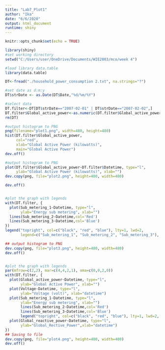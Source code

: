---
title: "Lab7_Plot1"
author: "Ika"
date: "6/6/2020"
output: html_document
runtime: shiny
---

```{r}
knitr::opts_chunk$set(echo = TRUE)
```


```{r }
library(shiny)
#set working directory
setwd("C:/Users/user/OneDrive/Documents/WIE2003/mco/week 4")

#load library data.table
library(data.table)

DT<-fread("./household_power_consumption 2.txt", na.strings="?")

#set date as d:m:y
DT$strDate <- as.Date(DT$Date,"%d/%m/%Y")

#select data 
DT.filter<-DT[DT$strDate=="2007-02-01" | DT$strDate=="2007-02-02",]
DT.filter$Global_active_power<-as.numeric(DT.filter$Global_active_power)
rm(DT)
```

```{r}
#output histogram to PNG
png(filename="plot1.png", width=480, height=480)
hist(DT.filter$Global_active_power, 
     col="red", 
     xlab="Global Active Power (kilowatts)", 
     main="Global Active Power")
dev.off()

```


```{r}

#output histogram to PNG
plot(DT.filter$Global_active_power~DT.filter$Datetime, type="l",
     ylab="Global Active Power (kilowatts)", xlab="")
dev.copy(png, file="plot2.png", height=480, width=480)

dev.off()



```



```{r}

#plot the graph with legends
with(DT.filter, {
  plot(Sub_metering_1~Datetime, type="l",
       ylab="Energy sub metering", xlab="")
  lines(Sub_metering_2~Datetime,col='Red')
  lines(Sub_metering_3~Datetime,col='Blue')
})
legend("topright", col=c("black", "red", "blue"), lty=1, lwd=2,
       legend=c("Sub_metering_1", "Sub_metering_2", "Sub_metering_3"), cex = 0.75)

## output histogram to PNG
dev.copy(png, file="plot3.png", height=480, width=480)
dev.off()



```


```{r}
#plot the graph with legends
par(mfrow=c(2,2), mar=c(4,4,2,1), oma=c(0,0,2,0))
with(DT.filter, {
  plot(Global_active_power~Datetime, type="l",
       ylab="Global Active Power", xlab="")
  plot(Voltage~Datetime, type="l",
       ylab="Voltage (volt)", xlab="datetime")
  plot(Sub_metering_1~Datetime, type="l",
       ylab="Energy sub metering", xlab="")
       lines(Sub_metering_2~Datetime,col='Red')
       lines(Sub_metering_3~Datetime,col='Blue')
       legend("topright", col=c("black", "red", "blue"), lty=1, lwd=2, bty="n", legend=c("Sub_metering_1", "Sub_metering_2", "Sub_metering_3"), cex = 0.75)
  plot(Global_reactive_power~Datetime, type="l",
       ylab="Global_Rective_Power",xlab="datetime")
})
## Saving to file
dev.copy(png, file="plot4.png", height=480, width=480)
dev.off()



```

















